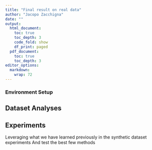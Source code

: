 ```yaml
---
title: "Final result on real data"
author: "Jacopo Zacchigna"
date: ""
output:
  html_document:
    toc: true
    toc_depth: 3
    code_fold: show
    df_print: paged
  pdf_document:
    toc: true
    toc_depth: 3
editor_options: 
  markdown: 
    wrap: 72
---
```


### Environment Setup 

## Dataset Analyses 

## Experiments 

Leveraging what we have learned previously in the synthetic dataset experiments
And test the best few methods